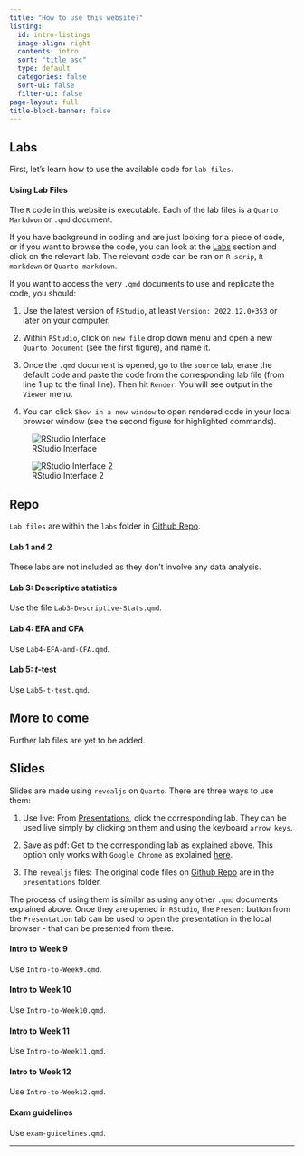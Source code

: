 ```yaml
---
title: "How to use this website?"
listing:
  id: intro-listings
  image-align: right
  contents: intro
  sort: "title asc"
  type: default
  categories: false
  sort-ui: false
  filter-ui: false
page-layout: full
title-block-banner: false
---
```

## Labs

First, let's learn how to use the available code for `lab files`.

#### Using **Lab Files**

The `R` code in this website is executable. Each of the lab files is a `Quarto Markdwon` or `.qmd` document. 

If you have background in coding and are just looking for a piece of code, or if you want to browse the code, you can look at the [Labs](https://usman-afzali.github.io/PSYC344/labs.html) section and click on the relevant lab. The relevant code can be ran on `R scrip`, `R markdown` or `Quarto markdown`.

If you want to access the very `.qmd` documents to use and replicate the code, you should:

1. Use the latest version of `RStudio`, at least `Version: 2022.12.0+353` or later on your computer. 

2. Within `RStudio`, click on `new file` drop down menu and open a new `Quarto Document` (see the first figure), and name it. 

3. Once the `.qmd` document is opened, go to the `source` tab, erase the default code and paste the code from the corresponding lab file (from line 1 up to the final line). Then hit `Render`. You will see output in the `Viewer` menu. 

4. You can click `Show in a new window` to open rendered code in your local browser window (see the second figure for highlighted commands).

![RStudio Interface](r-interface.png)

![RStudio Interface 2](rstudio-interf-2.png)

::: callout-note
## Repo
`Lab files` are within the `labs` folder in [Github Repo](https://github.com/usman-afzali/PSYC344).
:::

#### Lab 1 and 2

These labs are not included as they don't involve any data analysis. 

#### Lab 3: Descriptive statistics

Use the file `Lab3-Descriptive-Stats.qmd`.

#### Lab 4: EFA and CFA

Use `Lab4-EFA-and-CFA.qmd`.

#### Lab 5: *t*-test

Use `Lab5-t-test.qmd`.

::: callout-note
## More to come
Further lab files are yet to be added.
:::

## Slides

Slides are made using `revealjs` on `Quarto`. There are three ways to use them:

1. Use live: From [Presentations](https://usman-afzali.github.io/PSYC344/presentations.html), click the corresponding lab. They can be used live simply by clicking on them and using the keyboard `arrow keys`.

2. Save as pdf: Get to the corresponding lab as explained above. This option only works with `Google Chrome` as explained [here](https://quarto.org/docs/presentations/revealjs/presenting.html#print-to-pdf).

3. The `revealjs` files: The original code files on [Github Repo](https://github.com/usman-afzali/PSYC344) are in the `presentations` folder. 

The process of using them is similar as using any other `.qmd` documents explained above. Once they are opened in `RStudio`, the `Present` button from the `Presentation` tab can be used to open the presentation in the local browser - that can be presented from there.

#### Intro to Week 9

Use `Intro-to-Week9.qmd`.

#### Intro to Week 10

Use `Intro-to-Week10.qmd`.

#### Intro to Week 11

Use `Intro-to-Week11.qmd`.

#### Intro to Week 12

Use `Intro-to-Week12.qmd`.

#### Exam guidelines

Use `exam-guidelines.qmd`.

------------------------------------------------------------------------------


